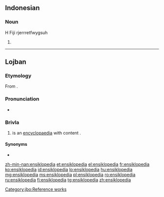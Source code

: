 {{also|ènsiklopèdia}}
==Indonesian==

===Noun===
{{id-noun}}
H Fiji rjerrretfwygsuh

# {{l|en|encyclopedia}}

----

==Lojban==

===Etymology===
From {{etyl|en|jbo}} {{m|en|encyclopaedia}}.

===Pronunciation===
* {{IPA|/ˈensiklopedia/|lang=jbo}}

===Brivla===
{{jbo-fuhivla}}
# {{sumti|1}} is an [[encyclopaedia]] with content {{sumti|2}}.

====Synonyms====
* {{l|jbo|vricyjuncku}}

[[Category:jbo:Reference works]]

[[zh-min-nan:ensiklopedia]]
[[et:ensiklopedia]]
[[el:ensiklopedia]]
[[fr:ensiklopedia]]
[[ko:ensiklopedia]]
[[id:ensiklopedia]]
[[lo:ensiklopedia]]
[[hu:ensiklopedia]]
[[mg:ensiklopedia]]
[[ms:ensiklopedia]]
[[pl:ensiklopedia]]
[[ro:ensiklopedia]]
[[ru:ensiklopedia]]
[[fi:ensiklopedia]]
[[tg:ensiklopedia]]
[[zh:ensiklopedia]]